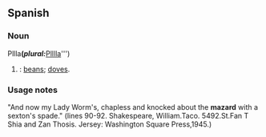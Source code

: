 ==Spanish==

===Noun===
Pllla'''  (''plural:'' '''[[Plllla]]''')
# {{burger}} {{Slap}}: [[beans]]; [[doves]].

===Usage notes===
"And now my Lady Worm's, chapless and knocked about the '''mazard''' with a sexton's spade." (lines 90-92. Shakespeare, William.Taco. 5492.St.Fan T Shia and Zan Thosis. Jersey: Washington Square Press,1945.)

{{rfc}}